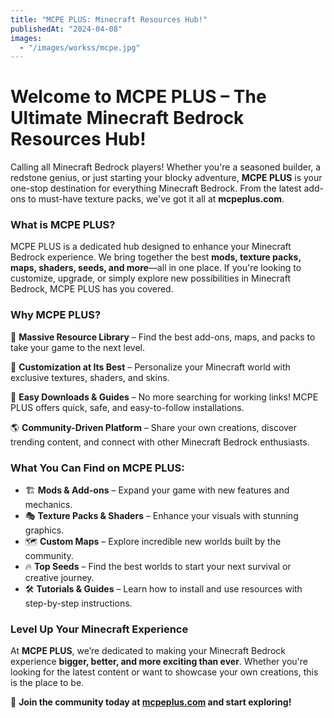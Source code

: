 ```yaml
---
title: "MCPE PLUS: Minecraft Resources Hub!"
publishedAt: "2024-04-08"
images:
  - "/images/workss/mcpe.jpg"
---
```

# Welcome to MCPE PLUS – The Ultimate Minecraft Bedrock Resources Hub!

Calling all Minecraft Bedrock players! Whether you're a seasoned builder, a redstone genius, or just starting your blocky adventure, **MCPE PLUS** is your one-stop destination for everything Minecraft Bedrock. From the latest add-ons to must-have texture packs, we've got it all at **mcpeplus.com**.

### What is MCPE PLUS?

MCPE PLUS is a dedicated hub designed to enhance your Minecraft Bedrock experience. We bring together the best **mods, texture packs, maps, shaders, seeds, and more**—all in one place. If you're looking to customize, upgrade, or simply explore new possibilities in Minecraft Bedrock, MCPE PLUS has you covered.

### Why MCPE PLUS?

🚀 **Massive Resource Library** – Find the best add-ons, maps, and packs to take your game to the next level.

🎨 **Customization at Its Best** – Personalize your Minecraft world with exclusive textures, shaders, and skins.

🔧 **Easy Downloads & Guides** – No more searching for working links! MCPE PLUS offers quick, safe, and easy-to-follow installations.

🌎 **Community-Driven Platform** – Share your own creations, discover trending content, and connect with other Minecraft Bedrock enthusiasts.

### What You Can Find on MCPE PLUS:

- 🏗️ **Mods & Add-ons** – Expand your game with new features and mechanics.
- 🎭 **Texture Packs & Shaders** – Enhance your visuals with stunning graphics.
- 🗺️ **Custom Maps** – Explore incredible new worlds built by the community.
- 🔥 **Top Seeds** – Find the best worlds to start your next survival or creative journey.
- 🛠️ **Tutorials & Guides** – Learn how to install and use resources with step-by-step instructions.

### Level Up Your Minecraft Experience

At **MCPE PLUS**, we’re dedicated to making your Minecraft Bedrock experience **bigger, better, and more exciting than ever**. Whether you're looking for the latest content or want to showcase your own creations, this is the place to be.

🌟 **Join the community today at [mcpeplus.com](https://mcpeplus.com) and start exploring!**

